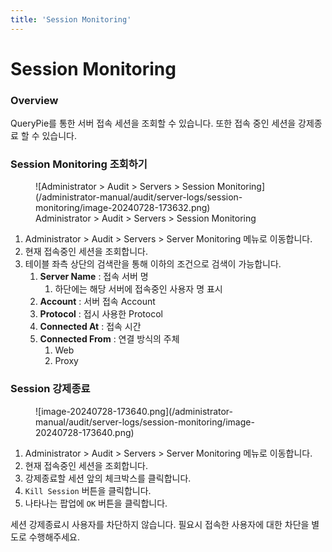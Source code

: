 ```yaml
---
title: 'Session Monitoring'
---
```



# Session Monitoring

### Overview

QueryPie를 통한 서버 접속 세션을 조회할 수 있습니다. 또한 접속 중인 세션을 강제종료 할 수 있습니다.

### Session Monitoring 조회하기

<figure data-layout="center" data-align="center">
![Administrator &gt; Audit &gt; Servers &gt; Session Monitoring](/administrator-manual/audit/server-logs/session-monitoring/image-20240728-173632.png)
<figcaption>
Administrator &gt; Audit &gt; Servers &gt; Session Monitoring
</figcaption>
</figure>

1. Administrator &gt; Audit &gt; Servers &gt; Server Monitoring 메뉴로 이동합니다.
2. 현재 접속중인 세션을 조회합니다.
3. 테이블 좌측 상단의 검색란을 통해 이하의 조건으로 검색이 가능합니다.
    1.  **Server Name**  : 접속 서버 명
        1. 하단에는 해당 서버에 접속중인 사용자 명 표시
    2.  **Account**  : 서버 접속 Account
    3.  **Protocol** : 접시 사용한 Protocol
    4.  **Connected At**  : 접속 시간
    5.  **Connected From**  : 연결 방식의 주체
        1. Web
        2. Proxy



### Session 강제종료

<figure data-layout="center" data-align="center">
![image-20240728-173640.png](/administrator-manual/audit/server-logs/session-monitoring/image-20240728-173640.png)
</figure>

1. Administrator &gt; Audit &gt; Servers &gt; Server Monitoring 메뉴로 이동합니다.
2. 현재 접속중인 세션을 조회합니다.
3. 강제종료할 세션 앞의 체크박스를 클릭합니다.
4. `Kill Session` 버튼을 클릭합니다.
5. 나타나는 팝업에 `OK` 버튼을 클릭합니다.

<Callout type="info">
세션 강제종료시 사용자를 차단하지 않습니다. 필요시 접속한 사용자에 대한 차단을 별도로 수행해주세요.
</Callout>
